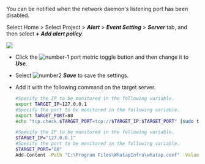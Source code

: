 You can be notified when the network daemon's listening port has been disabled.

Select Home > Select Project > **_Alert_** > **_Event Setting_** > **_Server_** tab, and then select **_+ Add alert policy_**.

![](/img/server-adf-tcp-port.png)

-   Click the ![number-1](/img/number-01.png) port metric toggle button and then change it to **_Use_**.
-   Select ![number2](/img/number-02.png) **_Save_** to save the settings.
-   Add it with the following command on the target server. 

    <Tabs>
      <TabItem value="lxst" label="Linux Shell">

    ```bash title=SH
    #Specify the IP to be monitored in the following variable.
    export TARGET_IP=127.0.0.1
    #Specify the port to be monitored in the following variable.
    export TARGET_PORT=80
    echo "tcp.check.$TARGET_PORT=tcp://$TARGET_IP:$TARGET_PORT" |sudo tee -a /usr/whatap/infra/conf/whatap.conf
    ```

    </TabItem>
      <TabItem value="wpst" label="Windows Powershell">

    ```bash title=SH
    #Specify the IP to be monitored in the following variable.
    $TARGET_IP="127.0.0.1"
    #Specify the port to be monitored in the following variable.
    $TARGET_PORT="80"
    Add-Content -Path "C:\Program Files\WhatapInfra\whatap.conf" -Value "tcp.check.$TARGET_PORT=tcp://$TARGET_IP:$TARGET_PORT"
    ```

    </TabItem>
      </Tabs>

<!-- 데몬형 프로세스가 bind 해서 사용하는 listen 포트가 접속이 안되면 알림을 받을 수 있습니다. -->
